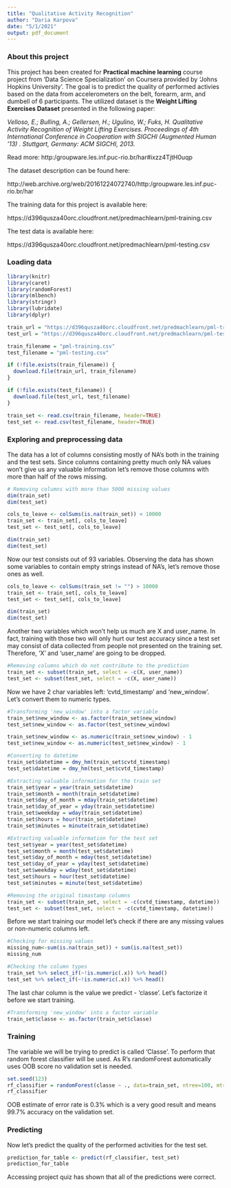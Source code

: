 ```yaml
---
title: "Qualitative Activity Recognition"
author: "Daria Karpova"
date: "5/1/2021"
output: pdf_document
---
```


### About this project

This project has been created for **Practical machine learning** course project from 'Data Science Specialization' on Coursera provided by 'Johns Hopkins University'. The goal is to predict the quality of performed activies based on the data from accelerometers on the belt, forearm, arm, and dumbell of 6 participants. The utilized dataset is the **Weight Lifting Exercises Dataset** presented in the following paper:

*Velloso, E.; Bulling, A.; Gellersen, H.; Ugulino, W.; Fuks, H. Qualitative Activity Recognition of Weight Lifting Exercises. Proceedings of 4th International Conference in Cooperation with SIGCHI (Augmented Human '13) . Stuttgart, Germany: ACM SIGCHI, 2013.*

Read more: http:/groupware.les.inf.puc-rio.br/har#ixzz4TjtH0uqp

The dataset description can be found here:

http://web.archive.org/web/20161224072740/http:/groupware.les.inf.puc-rio.br/har

The training data for this project is available here:

https://d396qusza40orc.cloudfront.net/predmachlearn/pml-training.csv

The test data is available here:

https://d396qusza40orc.cloudfront.net/predmachlearn/pml-testing.csv


### Loading data
```r
library(knitr)
library(caret)
library(randomForest)
library(mlbench)
library(stringr)
library(lubridate)
library(dplyr)

train_url = "https://d396qusza40orc.cloudfront.net/predmachlearn/pml-training.csv"
test_url = "https://d396qusza40orc.cloudfront.net/predmachlearn/pml-testing.csv"

train_filename = "pml-training.csv"
test_filename = "pml-testing.csv"

if (!file.exists(train_filename)) {
  download.file(train_url, train_filename)
}

if (!file.exists(test_filename)) {
  download.file(test_url, test_filename)
}

train_set <- read.csv(train_filename, header=TRUE)
test_set <- read.csv(test_filename, header=TRUE)
```

### Exploring and preprocessing data

The data has a lot of columns consisting mostly of NA's both in the training and the test sets. Since columns containing pretty much only NA values won't give us any valuable information let's remove those columns with more than half of the rows missing.

```r
# Removing columns with more than 5000 missing values
dim(train_set)
dim(test_set)

cols_to_leave <- colSums(is.na(train_set)) < 10000 
train_set <- train_set[, cols_to_leave] 
test_set <- test_set[, cols_to_leave] 

dim(train_set)
dim(test_set)
```

Now our test consists out of 93 variables. Observing the data has shown some variables to contain empty strings instead of NA's, let's remove those ones as well.

```r
cols_to_leave <- colSums(train_set != "") > 10000
train_set <- train_set[, cols_to_leave]
test_set <- test_set[, cols_to_leave]

dim(train_set)
dim(test_set)
```

Another two variables which won't help us much are X and user_name. In fact, training with those two will only hurt our test accuracy since a test set may consist of data collected from people not presented on the training set. Therefore, 'X' and 'user_name' are going to be dropped.

```r
#Removing columns which do not contribute to the prediction
train_set <- subset(train_set, select = -c(X, user_name))
test_set <- subset(test_set, select = -c(X, user_name))
```

Now we have 2 char variables left: 'cvtd_timestamp' and 'new_window'. Let's convert them to numeric types.

```r
#Transforming 'new_window' into a factor variable
train_set$new_window <- as.factor(train_set$new_window)
test_set$new_window <- as.factor(test_set$new_window)

train_set$new_window <- as.numeric(train_set$new_window) - 1
test_set$new_window <- as.numeric(test_set$new_window) - 1

#Converting to datetime
train_set$datetime = dmy_hm(train_set$cvtd_timestamp)
test_set$datetime = dmy_hm(test_set$cvtd_timestamp)

#Extracting valuable information for the train set
train_set$year = year(train_set$datetime)
train_set$month = month(train_set$datetime)
train_set$day_of_month = mday(train_set$datetime)
train_set$day_of_year = yday(train_set$datetime)
train_set$weekday = wday(train_set$datetime)
train_set$hours = hour(train_set$datetime)
train_set$minutes = minute(train_set$datetime)

#Extracting valuable information for the test set
test_set$year = year(test_set$datetime)
test_set$month = month(test_set$datetime)
test_set$day_of_month = mday(test_set$datetime)
test_set$day_of_year = yday(test_set$datetime)
test_set$weekday = wday(test_set$datetime)
test_set$hours = hour(test_set$datetime)
test_set$minutes = minute(test_set$datetime)

#Removing the original timastamp columns
train_set <- subset(train_set, select = -c(cvtd_timestamp, datetime))
test_set <- subset(test_set, select = -c(cvtd_timestamp, datetime))
```

Before we start training our model let's check if there are any missing values or non-numeric columns left.

```r
#Checking for missing values
missing_num<-sum(is.na(train_set)) + sum(is.na(test_set))
missing_num

#Checking the column types
train_set %>% select_if(~!is.numeric(.x)) %>% head()
test_set %>% select_if(~!is.numeric(.x)) %>% head()
```

The last char column is the value we predict - 'classe'. Let's factorize it before we start training.

```r
#Transforming 'new_window' into a factor variable
train_set$classe <- as.factor(train_set$classe)
```

### Training

The variable we will be trying to predict is called 'Classe'. To perform that random forest classifier will be used. As R's randomForest automatically uses OOB score no validation set is needed.   

```r
set.seed(123)
rf_classifier = randomForest(classe ~ ., data=train_set, ntree=100, mtry=2, importance=TRUE)
rf_classifier
```

OOB estimate of  error rate is 0.3% which is a very good result and means 99.7% accuracy on the validation set.

### Predicting

Now let's predict the quality of the performed activities for the test set.

```r
prediction_for_table <- predict(rf_classifier, test_set)
prediction_for_table
```
Accessing project quiz has shown that all of the predictions were correct.
